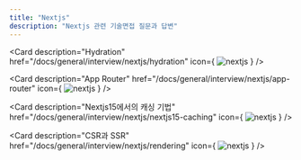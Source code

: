 ```yaml
---
title: "Nextjs"
description: "Nextjs 관련 기술면접 질문과 답변"
---
```



<Cards className='mt-4'>

<Card
  description="Hydration"
  href="/docs/general/interview/nextjs/hydration"
  icon={
    <Image
      src="https://img.shields.io/badge/Next.js-black?logo=next.js&logoColor=white"
      width={67}
      height={20}
      alt="nextjs"
    />
  }
/>

<Card
  description="App Router"
  href="/docs/general/interview/nextjs/app-router"
  icon={
    <Image
      src="https://img.shields.io/badge/Next.js-black?logo=next.js&logoColor=white"
      width={67}
      height={20}
      alt="nextjs"
    />
  }
/>

<Card
  description="Nextjs15에서의 캐싱 기법"
  href="/docs/general/interview/nextjs/nextjs15-caching"
  icon={
    <Image
      src="https://img.shields.io/badge/Next.js-black?logo=next.js&logoColor=white"
      width={67}
      height={20}
      alt="nextjs"
    />
  }
/>

<Card
  description="CSR과 SSR"
  href="/docs/general/interview/nextjs/rendering"
  icon={
    <Image
      src="https://img.shields.io/badge/Next.js-black?logo=next.js&logoColor=white"
      width={67}
      height={20}
      alt="nextjs"
    />
  }
/>

</Cards>
